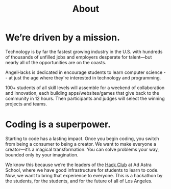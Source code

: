 
<Header sx={{ bg: 'accent' }} width="narrow">

# About

</Header>

<Container width="narrow">

# We’re driven by a mission.

Technology is by far the fastest growing industry in the U.S. with hundreds of thousands of unfilled jobs and employers desperate for talent—but nearly all of the opportunities are on the coasts. 

AngelHacks is dedicated in encourage students to learn computer science -- at just the age where they're interested in technology and programming.

100+ students of all skill levels will assemble for a weekend of collaboration and innovation, each building apps/websites/games that give back to the community in 12 hours. Then participants and judges will select the winning projects and teams.

# Coding is a superpower.
Starting to code has a lasting impact. Once you begin coding, you switch from being a consumer to being a creator. We want to make everyone a creator—it’s a magical transformation. You can solve problems your way, bounded only by your imagination.

We know this because we’re the leaders of the [Hack Club](https://hackclub/) at Ad Astra School, where we have good infrastructure for students to learn to code. Now, we want to bring that experience to everyone. This is a hackathon by the students, for the students, and for the future of all of Los Angeles.

</Container>
